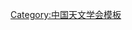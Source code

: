 {{Navbox
| name   = 中国天文学会第十二届理事会
| title  = [[中国天文学会]]第十二届理事会
| above  = 2010年11月－2014年10月
| bodyclass = hlist
| group1 = 名誉理事长
| list1  = 
* [[王绶琯]]
* [[叶叔华]]
* [[曲钦岳]]
| group2 = 理事长
| list2  = [[崔向群]]
| group3 = 副理事长
| list3  = 
* [[王娜 (天文学家)|王　娜]]
* [[郑晓年]]
* [[洪晓瑜]]
* [[韩占文]]
* [[戴子高 (1964年)|戴子高]]
| group4 = 常务理事
| list4  = 
* [[鲁春林]]（兼司库）
* [[孙小淳]]
* [[朱永田]]
* [[朱宗宏]]
* [[汲培文]]
* [[李焱|李　焱]]
* [[袁业飞]]
* [[韩金林]]
* [[樊军辉]]
* [[颜毅华]]
| group5 = 理事
| list5  =
* [[于英杰]]
* [[马月华]]
* [[孔旭|孔　旭]]
* [[毛瑞青]]
* [[王永|王　永]]
* [[王建民]]
* [[王俊杰]]
* [[邓元勇]]
* [[付建宁]]
* [[卢方军]]
* [[刘祥|刘　祥]]
* [[刘晓为]]
* [[张力 (消歧义)|张　力]]
* [[张波|张　波]]
* [[张首刚]]
* [[李国平 (天文学家)|李国平]]
* [[汪克敏]]
* [[汪景琇]]
* [[沈志强 (1965年)|沈志强]]
* [[苏宜|苏　宜]]
* [[陈力 (天文学家)|陈　力]]
* [[周济林]]
* [[林隽|林　隽]]
* [[郑小平]]
* [[郑广生]]
* [[侯金良]]
* [[姜晓军]]
* [[赵长印]]
* [[顾为民]]
* [[高煜|高　煜]]
* [[常进 (天体物理学家)|常　进]]
* [[曹新伍]]
* [[梅苞|梅　苞]]
* [[彭勃|彭　勃]]
* [[景海荣]]
* [[窦忠|窦　忠]]
| group6 = 秘书长
| list6  = [[杨戟|杨　戟]]
| group7 = 副秘书长
| list7  = 
* [[孟红宇]]
* [[赵冰|赵　冰]]
| group8 = 顾问
| list8  =
* [[方成 (天文学家)|方　成]]
* [[苏定强]]
* [[赵刚 (天文学家)|赵　刚]]
}}<noinclude>
{{collapsible option}}
[[Category:中国天文学会模板]]
</noinclude>